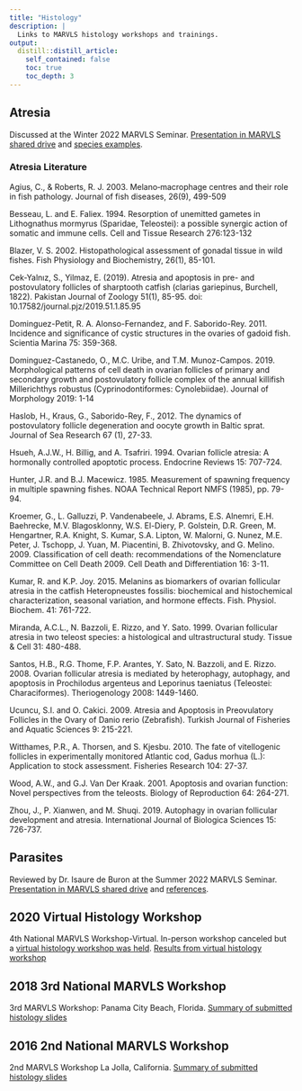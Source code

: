 ```yaml
---
title: "Histology"
description: |
  Links to MARVLS histology workshops and trainings.
output:
  distill::distill_article:
    self_contained: false
    toc: true
    toc_depth: 3
---
```


## Atresia
Discussed at the Winter 2022 MARVLS Seminar. [Presentation in MARVLS shared drive](https://drive.google.com/file/d/1lfirHXjp-IO8wSaerQ9RbnxS6aG45Yev/view?usp=share_link) and [species examples](https://drive.google.com/drive/folders/10YSGg1fa-phidYaokwp58HohIO8Sl2lc?usp=share_link).


### Atresia Literature

Agius, C., & Roberts, R. J. 2003. Melano‐macrophage centres and their role in fish pathology. Journal of fish diseases, 26(9), 499-509

Besseau, L. and E. Faliex. 1994. Resorption of unemitted gametes in Lithognathus mormyrus (Sparidae, Teleostei): a possible synergic action of somatic and immune cells.  Cell and Tissue Research 276:123-132

Blazer, V. S. 2002. Histopathological assessment of gonadal tissue in wild fishes. Fish Physiology and Biochemistry, 26(1), 85-101.

Cek-Yalnız, S., Yilmaz, E. (2019). Atresia and apoptosis in pre- and postovulatory follicles of sharptooth catfish (clarias gariepinus, Burchell, 1822). Pakistan Journal of Zoology 51(1), 85-95. doi: 10.17582/journal.pjz/2019.51.1.85.95

Dominguez-Petit, R. A. Alonso-Fernandez, and F. Saborido-Rey. 2011. Incidence and significance of cystic structures in the ovaries of gadoid fish. Scientia Marina 75: 359-368.

Dominguez-Castanedo, O., M.C. Uribe, and T.M. Munoz-Campos. 2019. Morphological patterns of cell death in ovarian follicles of primary and secondary growth and postovulatory follicle complex of the annual killifish Millerichthys robustus (Cyprinodontiformes: Cynolebiidae). Journal of Morphology 2019: 1-14

Haslob, H., Kraus, G., Saborido-Rey, F., 2012. The dynamics of postovulatory follicle degeneration and oocyte growth in Baltic sprat. Journal of Sea Research 67 (1), 27-33.

Hsueh, A.J.W., H. Billig, and A. Tsafriri. 1994. Ovarian follicle atresia: A hormonally controlled apoptotic process. Endocrine Reviews 15: 707-724.

Hunter, J.R. and B.J. Macewicz. 1985. Measurement of spawning frequency in multiple spawning fishes. NOAA Technical Report NMFS (1985), pp. 79-94.

Kroemer, G., L. Galluzzi, P. Vandenabeele, J. Abrams, E.S. Alnemri, E.H. Baehrecke, M.V. Blagosklonny, W.S. El-Diery, P. Golstein, D.R. Green, M. Hengartner, R.A. Knight, S. Kumar, S.A. Lipton, W. Malorni, G. Nunez, M.E. Peter, J. Tschopp, J. Yuan, M. Piacentini, B. Zhivotovsky, and G. Melino. 2009. Classification of cell death: recommendations of the Nomenclature Committee on Cell Death 2009. Cell Death and Differentiation 16: 3-11. 

Kumar, R. and K.P. Joy. 2015. Melanins as biomarkers of ovarian follicular atresia in the catfish Heteropneustes fossilis: biochemical and histochemical characterization, seasonal variation, and hormone effects. Fish. Physiol. Biochem. 41: 761-722.

Miranda, A.C.L., N. Bazzoli, E. Rizzo, and Y. Sato. 1999. Ovarian follicular atresia in two teleost species: a histological and ultrastructural study. Tissue & Cell 31: 480-488. 

Santos, H.B., R.G. Thome, F.P. Arantes, Y. Sato, N. Bazzoli, and E. Rizzo. 2008. Ovarian follicular atresia is mediated by heterophagy, autophagy, and apoptosis in Prochilodus argenteus and Leporinus taeniatus (Teleostei: Characiformes). Theriogenology 2008: 1449-1460.

Ucuncu, S.I. and O. Cakici. 2009. Atresia and Apoptosis in Preovulatory Follicles in the Ovary of Danio rerio (Zebrafish). Turkish Journal of Fisheries and Aquatic Sciences 9: 215-221.

Witthames, P.R., A. Thorsen, and S. Kjesbu. 2010. The fate of vitellogenic follicles in experimentally monitored Atlantic cod, Gadus morhua (L.): Application to stock assessment. Fisheries Research 104: 27-37.

Wood, A.W., and G.J. Van Der Kraak. 2001. Apoptosis and ovarian function: Novel perspectives from the teleosts. Biology of Reproduction 64: 264-271.

Zhou, J., P. Xianwen, and M. Shuqi. 2019. Autophagy in ovarian follicular development and atresia.  International Journal of Biologica Sciences 15: 726-737.




        
## Parasites

Reviewed by Dr. Isaure de Buron at the Summer 2022 MARVLS Seminar. [Presentation in MARVLS shared drive](https://drive.google.com/file/d/1XBifNpSYsiBnBqWnj3LXlhIrHA8gqH7x/view?usp=sharing) and [references](https://drive.google.com/drive/folders/1K1esaJ8Mn90TAo6k0u0X3P12FJH5o7TF?usp=share_link).


## 2020 Virtual Histology Workshop

4th National MARVLS Workshop-Virtual. In-person workshop canceled but a [virtual histology workshop was held](https://drive.google.com/drive/folders/1ppjix93fNMTv-5erjq1g_DGwFSxqWD_x?usp=sharing). [Results from virtual histology workshop](https://drive.google.com/file/d/1j2g_dVYebEBHjM1J1d2lgWCNZWcnH9KP/view?usp=sharing)

## 2018 3rd National MARVLS Workshop

3rd MARVLS Workshop: Panama City Beach, Florida. [Summary of submitted histology slides](https://docs.google.com/presentation/d/1WLa2B7r0BVuWv0hVxgZfSqWGE0ydCl6GRESlugXpjVE/edit?usp=sharing)

## 2016 2nd National MARVLS Workshop

2nd MARVLS Workshop La Jolla, California. [Summary of submitted histology slides](https://docs.google.com/presentation/d/1uhZGJrik4dB61bWAd1HZRfFFMqMZXeY-IBDR-BM8pB0/edit?usp=sharing)